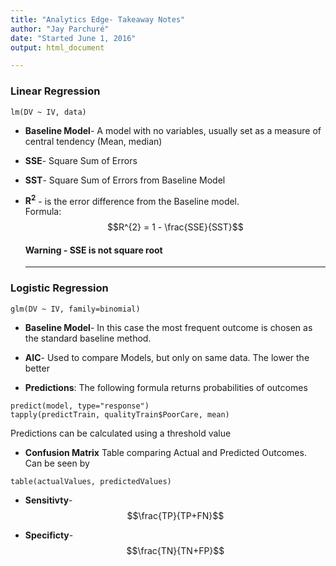 ---
title: "Analytics Edge- Takeaway Notes"
author: "Jay Parchuré"
date: "Started June 1, 2016"
output: html_document

---

### Linear Regression 
```
lm(DV ~ IV, data)
```
* **Baseline Model**- A model with no variables, usually set as a measure of central tendency (Mean, median)

* **SSE**- Square Sum of Errors

* **SST**- Square Sum of Errors from Baseline Model

* **R<sup>2</sup>** - is the error difference from the Baseline model. <br>
Formula: $$R^{2} = 1 - \frac{SSE}{SST}$$
<h4>Warning - SSE is not square root </h4>
--------------------------------

<!--#Problems
#Hard to cmpare 2 models
#Good models for easy problems will
#have an R squared close to 1.
#But good models for hard problems
#can still have an R squared close to zero.
#Throughout this course we will see
#`examples of both types of problems.

Make sure the predictor values are not correlated to each other

Iteratively simplify the model by removing non significant variable

Predictions- predict(model, testdata)
See summary of output, compare R2 between test and training data

-->

### Logistic Regression
```
glm(DV ~ IV, family=binomial)
```
* **Baseline Model**- In this case the most frequent outcome is chosen as the standard baseline method.

* **AIC**- Used to compare Models, but only on same data. The lower the better

* **Predictions**: The following formula returns probabilities of outcomes
```
predict(model, type="response")
tapply(predictTrain, qualityTrain$PoorCare, mean)
``` 
Predictions can be calculated using a threshold value

* **Confusion Matrix** Table comparing Actual and Predicted Outcomes. Can be seen by
```
table(actualValues, predictedValues)
```
* **Sensitivty**- $$\frac{TP}{TP+FN}$$

* **Specificty**- $$\frac{TN}{TN+FP}$$



</br>


